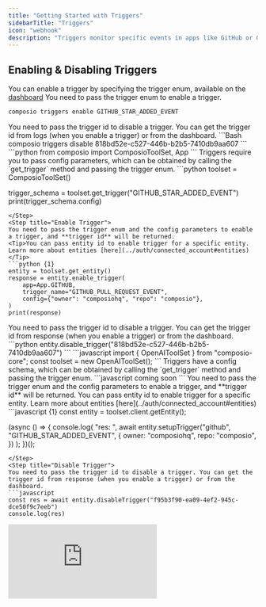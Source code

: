 ```yaml
---
title: "Getting Started with Triggers"
sidebarTitle: "Triggers"
icon: "webhook"
description: "Triggers monitor specific events in apps like GitHub or Gmail and notify your agents via webhooks. When triggered, they send relevant data that your agents can act upon"
---
```


## Enabling & Disabling Triggers
You can enable a trigger by specifying the trigger enum, available on the [dashboard](https://app.composio.dev/app/github)
<Tabs>
<Tab title="CLI">
<Steps>
<Step title="Enable Trigger">
You need to pass the trigger enum to enable a trigger.
```Bash
composio triggers enable GITHUB_STAR_ADDED_EVENT
``` 
</Step>
<Step title="Disable Trigger">
You need to pass the trigger id to disable a trigger. You can get the trigger id from logs (when you enable a trigger) or from the dashboard.
```Bash
composio triggers disable 818bd52e-c527-446b-b2b5-7410db9aa607
```
</Step>
</Steps>
</Tab>
<Tab title="Python">
<Steps>
<Step title="Import packages">
```python
from composio import ComposioToolSet, App
```
</Step>
<Step title="Get Config Parameters">
Triggers require you to pass config parameters, which can be obtained by calling the `get_trigger` method and passing the trigger enum.
```python
toolset = ComposioToolSet()

trigger_schema = toolset.get_trigger("GITHUB_STAR_ADDED_EVENT")
print(trigger_schema.config)
```
</Step>
<Step title="Enable Trigger">
You need to pass the trigger enum and the config parameters to enable a trigger, and **trigger id** will be returned.
<Tip>You can pass entity id to enable trigger for a specific entity. Learn more about entities [here](../auth/connected_account#entities)</Tip>
```python {1}
entity = toolset.get_entity()
response = entity.enable_trigger(
    app=App.GITHUB,
    trigger_name="GITHUB_PULL_REQUEST_EVENT",
    config={"owner": "composiohq", "repo": "composio"},
)
print(response)
```
</Step>
<Step title="Disable Trigger">
You need to pass the trigger id to disable a trigger. You can get the trigger id from response (when you enable a trigger) or from the dashboard.
```python
entity.disable_trigger("818bd52e-c527-446b-b2b5-7410db9aa607")
```
</Step>
</Steps>
</Tab>
<Tab title="JavaScript">
<Steps>
<Step title="Import packages & Initialize Toolset">
```javascript
import { OpenAIToolSet } from "composio-core";
const toolset = new OpenAIToolSet();
```
</Step>
<Step title="Get Config Parameters">
Triggers have a config schema, which can be obtained by calling the `get_trigger` method and passing the trigger enum.
```javascript
coming soon
```
</Step>
<Step title="Enable Trigger">
You need to pass the trigger enum and the config parameters to enable a trigger, and **trigger id** will be returned.
<Tip>You can pass entity id to enable trigger for a specific entity. Learn more about entities [here](../auth/connected_account#entities)</Tip>
```javascript {1}
const entity = toolset.client.getEntity();

(async () => {
  console.log(
    "res: ",
        await entity.setupTrigger("github", "GITHUB_STAR_ADDED_EVENT", {
            owner: "composiohq",
            repo: "composio",
        })
  );
})();
```
</Step>
<Step title="Disable Trigger">
You need to pass the trigger id to disable a trigger. You can get the trigger id from response (when you enable a trigger) or from the dashboard.
```javascript
const res = await entity.disableTrigger("f95b3f90-ea09-4ef2-945c-dce50f9c7eeb")
console.log(res)
```
</Step>
</Steps>
</Tab>

<Tab title="Dashboard">
<div
  style={{
    width: '100%',
    position: 'relative',
    paddingTop: '56.25%',
  }}>
  <iframe
    src="https://app.supademo.com/embed/cly4qu1q001istgvzirl1sj8y"
    frameBorder="0"
    title="Direct Action Execution"
    allow="clipboard-write"
    webkitallowfullscreen="true"
    mozallowfullscreen="true"
    allowfullscreen
    style={{
      position: 'absolute',
      top: 0,left: 0, width: '100%', height: '100%',
      border: '3px solid #5E43CE',
      borderRadius: '10px',
    }}/>
</div>
</Tab>
</Tabs>

## Listening to Triggers
<Tabs>
<Tab title="Python">
```python
listener = toolset.create_trigger_listener()

@listener.callback(filters={"trigger_name": "GITHUB_STAR_ADDED_EVENT"})
def callback_function(event):
    print(event)

print("Listening")
listener.wait_forever()
```
</Tab>
<Tab title="Javascript">
```javascript
import { Composio } from "composio-core";
const toolset = new Composio();

toolset.triggers.subscribe(
    (data) => {
        console.log(data);
    },
    {
        triggerName: "GITHUB_STAR_ADDED_EVENT"
    }
);
```
</Tab>
</Tabs>
<Tip>To learn how to configure and use your own webhooks for listening to triggers, visit our [Webhooks Guide](/patterns/triggers/webhooks).</Tip>